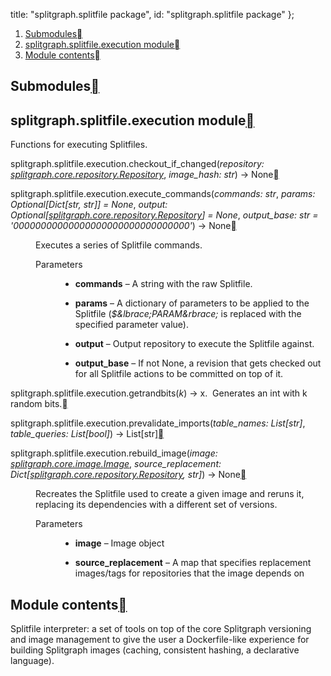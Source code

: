 


  title: "splitgraph.splitfile package",
  id: "splitgraph.splitfile package"
};

<div className=" rst-content"><nav className="toc"><ol className="toc-level toc-level-1"><li className="toc-item toc-item-h2"><a className="toc-link toc-link-h2" href="#submodules">Submodules</a></li><li className="toc-item toc-item-h2"><a className="toc-link toc-link-h2" href="#splitgraphsplitfileexecution-module">splitgraph.splitfile.execution module</a></li><li className="toc-item toc-item-h2"><a className="toc-link toc-link-h2" href="#module-contents">Module contents</a></li></ol></nav><section id="splitgraph-splitfile-package">

<section id="submodules">
<h2 id="submodules">Submodules<a className="headerlink" href="#submodules" title="Permalink to this headline"></a></h2>
</section>
<section id="module-splitgraph.splitfile.execution">
<span id="splitgraph-splitfile-execution-module"></span><h2 id="splitgraphsplitfileexecution-module">splitgraph.splitfile.execution module<a className="headerlink" href="#module-splitgraph.splitfile.execution" title="Permalink to this headline"></a></h2>
<p>Functions for executing Splitfiles.</p>
<dl className="py function">
<dt className="sig sig-object py" id="splitgraph.splitfile.execution.checkout_if_changed">
<span className="sig-prename descclassname"><span className="pre">splitgraph.splitfile.execution.</span></span><span className="sig-name descname"><span className="pre">checkout_if_changed</span></span><span className="sig-paren">(</span><em className="sig-param"><span className="n"><span className="pre">repository</span></span><span className="p"><span className="pre">:</span></span><span className="w"> </span><span className="n"><a className="reference internal" href="splitgraph.core/#splitgraph.core.repository.Repository" title="splitgraph.core.repository.Repository"><span className="pre">splitgraph.core.repository.Repository</span></a></span></em>, <em className="sig-param"><span className="n"><span className="pre">image_hash</span></span><span className="p"><span className="pre">:</span></span><span className="w"> </span><span className="n"><span className="pre">str</span></span></em><span className="sig-paren">)</span> <span className="sig-return"><span className="sig-return-icon">→</span> <span className="sig-return-typehint"><span className="pre">None</span></span></span><a className="headerlink" href="#splitgraph.splitfile.execution.checkout_if_changed" title="Permalink to this definition"></a></dt>
<dd></dd></dl>

<dl className="py function">
<dt className="sig sig-object py" id="splitgraph.splitfile.execution.execute_commands">
<span className="sig-prename descclassname"><span className="pre">splitgraph.splitfile.execution.</span></span><span className="sig-name descname"><span className="pre">execute_commands</span></span><span className="sig-paren">(</span><em className="sig-param"><span className="n"><span className="pre">commands</span></span><span className="p"><span className="pre">:</span></span><span className="w"> </span><span className="n"><span className="pre">str</span></span></em>, <em className="sig-param"><span className="n"><span className="pre">params</span></span><span className="p"><span className="pre">:</span></span><span className="w"> </span><span className="n"><span className="pre">Optional</span><span className="p"><span className="pre">[</span></span><span className="pre">Dict</span><span className="p"><span className="pre">[</span></span><span className="pre">str</span><span className="p"><span className="pre">,</span></span><span className="w"> </span><span className="pre">str</span><span className="p"><span className="pre">]</span></span><span className="p"><span className="pre">]</span></span></span><span className="w"> </span><span className="o"><span className="pre">=</span></span><span className="w"> </span><span className="default_value"><span className="pre">None</span></span></em>, <em className="sig-param"><span className="n"><span className="pre">output</span></span><span className="p"><span className="pre">:</span></span><span className="w"> </span><span className="n"><span className="pre">Optional</span><span className="p"><span className="pre">[</span></span><a className="reference internal" href="splitgraph.core/#splitgraph.core.repository.Repository" title="splitgraph.core.repository.Repository"><span className="pre">splitgraph.core.repository.Repository</span></a><span className="p"><span className="pre">]</span></span></span><span className="w"> </span><span className="o"><span className="pre">=</span></span><span className="w"> </span><span className="default_value"><span className="pre">None</span></span></em>, <em className="sig-param"><span className="n"><span className="pre">output_base</span></span><span className="p"><span className="pre">:</span></span><span className="w"> </span><span className="n"><span className="pre">str</span></span><span className="w"> </span><span className="o"><span className="pre">=</span></span><span className="w"> </span><span className="default_value"><span className="pre">'00000000000000000000000000000000'</span></span></em><span className="sig-paren">)</span> <span className="sig-return"><span className="sig-return-icon">→</span> <span className="sig-return-typehint"><span className="pre">None</span></span></span><a className="headerlink" href="#splitgraph.splitfile.execution.execute_commands" title="Permalink to this definition"></a></dt>
<dd><p>Executes a series of Splitfile commands.</p>
<dl className="field-list simple">
<dt className="field-odd">Parameters</dt>
<dd className="field-odd"><ul className="simple">
<li><p><strong>commands</strong> – A string with the raw Splitfile.</p></li>
<li><p><strong>params</strong> – A dictionary of parameters to be applied to the Splitfile (<cite>$&#38;lbrace;PARAM&#38;rbrace;</cite> is replaced with the specified
parameter value).</p></li>
<li><p><strong>output</strong> – Output repository to execute the Splitfile against.</p></li>
<li><p><strong>output_base</strong> – If not None, a revision that gets checked out for all Splitfile actions to be committed
on top of it.</p></li>
</ul>
</dd>
</dl>
</dd></dl>

<dl className="py function">
<dt className="sig sig-object py" id="splitgraph.splitfile.execution.getrandbits">
<span className="sig-prename descclassname"><span className="pre">splitgraph.splitfile.execution.</span></span><span className="sig-name descname"><span className="pre">getrandbits</span></span><span className="sig-paren">(</span><em className="sig-param"><span className="n"><span className="pre">k</span></span></em><span className="sig-paren">)</span> <span className="sig-return"><span className="sig-return-icon">→</span> <span className="sig-return-typehint"><span className="pre">x.</span>  <span className="pre">Generates</span> <span className="pre">an</span> <span className="pre">int</span> <span className="pre">with</span> <span className="pre">k</span> <span className="pre">random</span> <span className="pre">bits.</span></span></span><a className="headerlink" href="#splitgraph.splitfile.execution.getrandbits" title="Permalink to this definition"></a></dt>
<dd></dd></dl>

<dl className="py function">
<dt className="sig sig-object py" id="splitgraph.splitfile.execution.prevalidate_imports">
<span className="sig-prename descclassname"><span className="pre">splitgraph.splitfile.execution.</span></span><span className="sig-name descname"><span className="pre">prevalidate_imports</span></span><span className="sig-paren">(</span><em className="sig-param"><span className="n"><span className="pre">table_names</span></span><span className="p"><span className="pre">:</span></span><span className="w"> </span><span className="n"><span className="pre">List</span><span className="p"><span className="pre">[</span></span><span className="pre">str</span><span className="p"><span className="pre">]</span></span></span></em>, <em className="sig-param"><span className="n"><span className="pre">table_queries</span></span><span className="p"><span className="pre">:</span></span><span className="w"> </span><span className="n"><span className="pre">List</span><span className="p"><span className="pre">[</span></span><span className="pre">bool</span><span className="p"><span className="pre">]</span></span></span></em><span className="sig-paren">)</span> <span className="sig-return"><span className="sig-return-icon">→</span> <span className="sig-return-typehint"><span className="pre">List</span><span className="p"><span className="pre">[</span></span><span className="pre">str</span><span className="p"><span className="pre">]</span></span></span></span><a className="headerlink" href="#splitgraph.splitfile.execution.prevalidate_imports" title="Permalink to this definition"></a></dt>
<dd></dd></dl>

<dl className="py function">
<dt className="sig sig-object py" id="splitgraph.splitfile.execution.rebuild_image">
<span className="sig-prename descclassname"><span className="pre">splitgraph.splitfile.execution.</span></span><span className="sig-name descname"><span className="pre">rebuild_image</span></span><span className="sig-paren">(</span><em className="sig-param"><span className="n"><span className="pre">image</span></span><span className="p"><span className="pre">:</span></span><span className="w"> </span><span className="n"><a className="reference internal" href="splitgraph.core/#splitgraph.core.image.Image" title="splitgraph.core.image.Image"><span className="pre">splitgraph.core.image.Image</span></a></span></em>, <em className="sig-param"><span className="n"><span className="pre">source_replacement</span></span><span className="p"><span className="pre">:</span></span><span className="w"> </span><span className="n"><span className="pre">Dict</span><span className="p"><span className="pre">[</span></span><a className="reference internal" href="splitgraph.core/#splitgraph.core.repository.Repository" title="splitgraph.core.repository.Repository"><span className="pre">splitgraph.core.repository.Repository</span></a><span className="p"><span className="pre">,</span></span><span className="w"> </span><span className="pre">str</span><span className="p"><span className="pre">]</span></span></span></em><span className="sig-paren">)</span> <span className="sig-return"><span className="sig-return-icon">→</span> <span className="sig-return-typehint"><span className="pre">None</span></span></span><a className="headerlink" href="#splitgraph.splitfile.execution.rebuild_image" title="Permalink to this definition"></a></dt>
<dd><p>Recreates the Splitfile used to create a given image and reruns it, replacing its dependencies with a different
set of versions.</p>
<dl className="field-list simple">
<dt className="field-odd">Parameters</dt>
<dd className="field-odd"><ul className="simple">
<li><p><strong>image</strong> – Image object</p></li>
<li><p><strong>source_replacement</strong> – A map that specifies replacement images/tags for repositories that the image depends on</p></li>
</ul>
</dd>
</dl>
</dd></dl>

</section>
<section id="module-splitgraph.splitfile">
<span id="module-contents"></span><h2 id="module-contents">Module contents<a className="headerlink" href="#module-splitgraph.splitfile" title="Permalink to this headline"></a></h2>
<p>Splitfile interpreter: a set of tools on top of the core Splitgraph versioning and image management to give
the user a Dockerfile-like experience for building Splitgraph images (caching, consistent hashing, a declarative
language).</p>
</section>
</section>
</div>